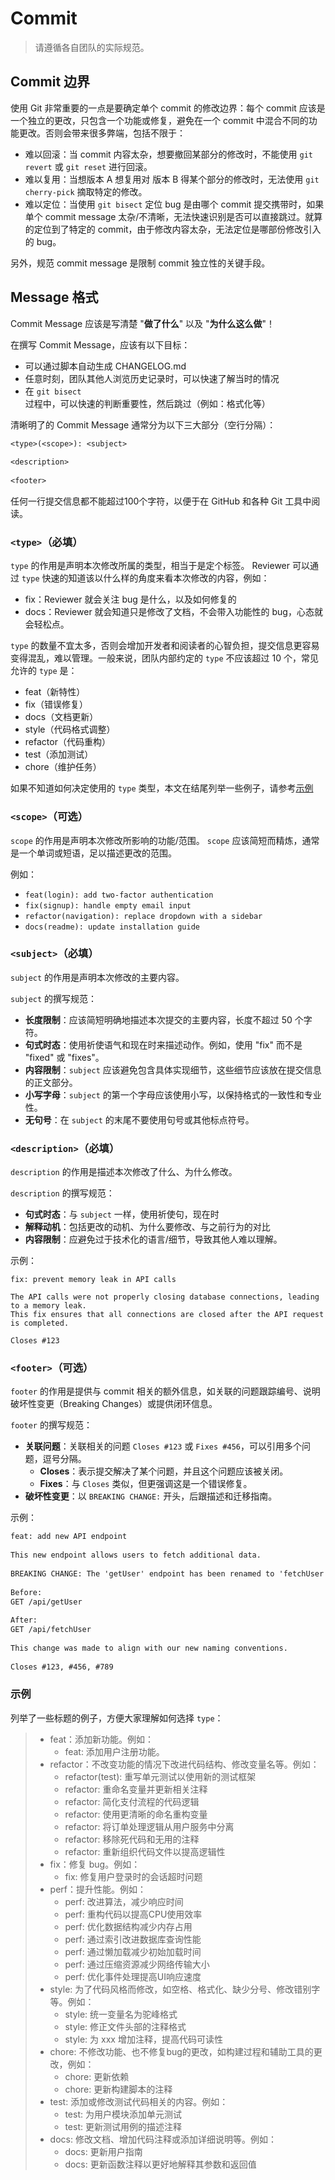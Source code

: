 # Commit

> 请遵循各自团队的实际规范。

## Commit 边界

使用 Git 非常重要的一点是要确定单个 commit 的修改边界：每个 commit 应该是一个独立的更改，只包含一个功能或修复，避免在一个 commit 中混合不同的功能更改。否则会带来很多弊端，包括不限于：

- 难以回滚：当 commit 内容太杂，想要撤回某部分的修改时，不能使用 `git revert` 或 `git reset` 进行回滚。
- 难以复用：当想版本 A 想复用对 版本 B 得某个部分的修改时，无法使用 `git cherry-pick` 摘取特定的修改。
- 难以定位：当使用 `git bisect` 定位 bug 是由哪个 commit 提交携带时，如果单个 commit message 太杂/不清晰，无法快速识别是否可以直接跳过。就算的定位到了特定的 commit，由于修改内容太杂，无法定位是哪部份修改引入的 bug。

另外，规范 commit message 是限制 commit 独立性的关键手段。
## Message 格式

Commit Message 应该是写清楚 "**做了什么**" 以及 "**为什么这么做**"！

在撰写 Commit Message，应该有以下目标：

- 可以通过脚本自动生成 CHANGELOG.md
- 任意时刻，团队其他人浏览历史记录时，可以快速了解当时的情况
- 在 `git bisect` 过程中，可以快速的判断重要性，然后跳过（例如：格式化等）

清晰明了的 Commit Message 通常分为以下三大部分（空行分隔）：

```txt
<type>(<scope>): <subject>
 
<description>
 
<footer>
```

任何一行提交信息都不能超过100个字符，以便于在 GitHub 和各种 Git 工具中阅读。

### `<type>`（必填）

`type` 的作用是声明本次修改所属的类型，相当于是定个标签。
Reviewer 可以通过 `type` 快速的知道该以什么样的角度来看本次修改的内容，例如：

- fix：Reviewer 就会关注 bug 是什么，以及如何修复的
- docs：Reviewer 就会知道只是修改了文档，不会带入功能性的 bug，心态就会轻松点。

`type` 的数量不宜太多，否则会增加开发者和阅读者的心智负担，提交信息更容易变得混乱，难以管理。一般来说，团队内部约定的 `type` 不应该超过 10 个，常见允许的 `type` 是：

- feat（新特性）
- fix（错误修复）
- docs（文档更新）
- style（代码格式调整）
- refactor（代码重构）
- test（添加测试）
- chore（维护任务）

如果不知道如何决定使用的 `type` 类型，本文在结尾列举一些例子，请参考[示例](#示例)
### `<scope>`（可选）

`scope` 的作用是声明本次修改所影响的功能/范围。
`scope` 应该简短而精炼，通常是一个单词或短语，足以描述更改的范围。

例如：

- `feat(login): add two-factor authentication`
- `fix(signup): handle empty email input`
- `refactor(navigation): replace dropdown with a sidebar`
- `docs(readme): update installation guide`

### `<subject>`（必填）

`subject` 的作用是声明本次修改的主要内容。

`subject` 的撰写规范：

- **长度限制**：应该简短明确地描述本次提交的主要内容，长度不超过 50 个字符。
- **句式时态**：使用祈使语气和现在时来描述动作。例如，使用 "fix" 而不是 "fixed" 或 "fixes"。
- **内容限制**：`subject` 应该避免包含具体实现细节，这些细节应该放在提交信息的正文部分。
- **小写字母**：`subject` 的第一个字母应该使用小写，以保持格式的一致性和专业性。
- **无句号**：在 `subject` 的末尾不要使用句号或其他标点符号。

### `<description>`（必填）

`description` 的作用是描述本次修改了什么、为什么修改。

`description` 的撰写规范：

- **句式时态**：与 `subject` 一样，使用祈使句，现在时
- **解释动机**：包括更改的动机、为什么要修改、与之前行为的对比
- **内容限制**：应避免过于技术化的语言/细节，导致其他人难以理解。

示例：

```
fix: prevent memory leak in API calls
 
The API calls were not properly closing database connections, leading to a memory leak.
This fix ensures that all connections are closed after the API request is completed.
 
Closes #123
```

### `<footer>`（可选）

`footer` 的作用是提供与 commit 相关的额外信息，如关联的问题跟踪编号、说明破坏性变更（Breaking Changes）或提供闭环信息。

`footer` 的撰写规范：

- **关联问题**：关联相关的问题 `Closes #123` 或 `Fixes #456`，可以引用多个问题，逗号分隔。
	- **Closes**：表示提交解决了某个问题，并且这个问题应该被关闭。
	- **Fixes**：与 `Closes` 类似，但更强调这是一个错误修复。
- **破坏性变更**：以 `BREAKING CHANGE:` 开头，后跟描述和迁移指南。

示例：

```txt
feat: add new API endpoint
 
This new endpoint allows users to fetch additional data.
 
BREAKING CHANGE: The 'getUser' endpoint has been renamed to 'fetchUser'.
 
Before:
GET /api/getUser
 
After:
GET /api/fetchUser
 
This change was made to align with our new naming conventions.
 
Closes #123, #456, #789
```

### 示例

列举了一些标题的例子，方便大家理解如何选择 `type`：

> - feat：添加新功能。例如：  
>   - feat: 添加用户注册功能。  
> - refactor：不改变功能的情况下改进代码结构、修改变量名等。例如：  
>   - refactor(test): 重写单元测试以使用新的测试框架  
>   - refactor: 重命名变量并更新相关注释  
>   - refactor: 简化支付流程的代码逻辑  
>   - refactor: 使用更清晰的命名重构变量  
>   - refactor: 将订单处理逻辑从用户服务中分离  
>   - refactor: 移除死代码和无用的注释  
>   - refactor: 重新组织代码文件以提高逻辑性  
> - fix：修复 bug。例如：  
>   - fix: 修复用户登录时的会话超时问题  
> - perf：提升性能。例如：  
>   - perf: 改进算法，减少响应时间  
>   - perf: 重构代码以提高CPU使用效率  
>   - perf: 优化数据结构减少内存占用  
>   - perf: 通过索引改进数据库查询性能  
>   - perf: 通过懒加载减少初始加载时间  
>   - perf: 通过压缩资源减少网络传输大小  
>   - perf: 优化事件处理提高UI响应速度  
> - style: 为了代码风格而修改，如空格、格式化、缺少分号、修改错别字等。例如：  
>   - style: 统一变量名为驼峰格式  
>   - style: 修正文件头部的注释格式  
>   - style: 为 xxx 增加注释，提高代码可读性  
> - chore: 不修改功能、也不修复bug的更改，如构建过程和辅助工具的更改，例如：  
>   - chore: 更新依赖  
>   - chore: 更新构建脚本的注释  
> - test: 添加或修改测试代码相关的内容。例如：  
>   - test: 为用户模块添加单元测试  
>   - test: 更新测试用例的描述注释  
> - docs: 修改文档、增加代码注释或添加详细说明等。例如：  
>   - docs: 更新用户指南  
>   - docs: 更新函数注释以更好地解释其参数和返回值
